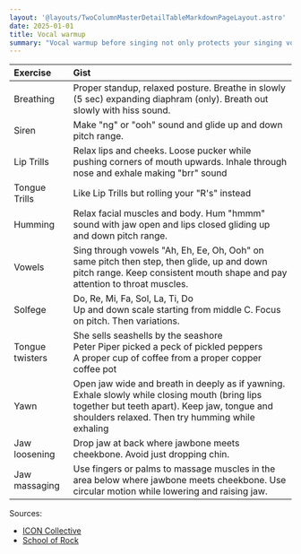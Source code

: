 ```yaml
---
layout: '@layouts/TwoColumnMasterDetailTableMarkdownPageLayout.astro'
date: 2025-01-01
title: Vocal warmup
summary: "Vocal warmup before singing not only protects your singing voice but also improves it."
---
```


|Exercise|Gist|
|:---|:---|
|Breathing|Proper standup, relaxed posture. Breathe in slowly (5 sec) expanding diaphram (only). Breath out slowly with hiss sound.|
|Siren|Make "ng" or "ooh" sound and glide up and down pitch range.|
|Lip Trills|Relax lips and cheeks. Loose pucker while pushing corners of mouth upwards. Inhale through nose and exhale making "brr" sound|
|Tongue Trills|Like Lip Trills but rolling your "R's" instead|
|Humming|Relax facial muscles and body. Hum "hmmm" sound with jaw open and lips closed gliding up and down pitch range.|
|Vowels|Sing through vowels "Ah, Eh, Ee, Oh, Ooh" on same pitch then step, then glide, up and down pitch range. Keep consistent mouth shape and pay attention to throat muscles.|
|Solfege|Do, Re, Mi, Fa, Sol, La, Ti, Do<br />Up and down scale starting from middle C. Focus on pitch. Then variations.|
|Tongue twisters|She sells seashells by the seashore<br />Peter Piper picked a peck of pickled peppers<br />A proper cup of coffee from a proper copper coffee pot|
|Yawn|Open jaw wide and breath in deeply as if yawning. Exhale slowly while closing mouth (bring lips together but teeth apart). Keep jaw, tongue and shoulders relaxed. Then try humming while exhaling|
|Jaw loosening|Drop jaw at back where jawbone meets cheekbone.  Avoid just dropping chin.|
|Jaw massaging|Use fingers or palms to massage muscles in the area below where jawbone meets cheekbone. Use circular motion while lowering and raising jaw.|

Sources:
* [ICON Collective](https://www.iconcollective.edu/best-vocal-warm-ups)
* [School of Rock](https://www.schoolofrock.com/resources/vocals/9-best-vocal-warm-ups-for-singers)

